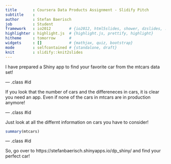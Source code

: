 ```yaml
---
title       : Coursera Data Products Assignment - Slidify Pitch
subtitle    : 
author      : Stefan Baerisch
job         : Student
framework   : io2012        # {io2012, html5slides, shower, dzslides, ...}
highlighter : highlight.js  # {highlight.js, prettify, highlight}
hitheme     : tomorrow      # 
widgets     : []            # {mathjax, quiz, bootstrap}
mode        : selfcontained # {standalone, draft}
knit        : slidify::knit2slides
---
```



I have prepared a Shiny app to find your favorite car from the mtcars data set!


--- .class #id 

If you look that the number of cars and the differeneces in cars, it is clear you need an app. Even if none of the cars in mtcars are in production anymore!


--- .class #id 

Just look at all the differnt information on cars you have to consider!

```r
summary(mtcars)
```


--- .class #id 

So, go over to https://stefanbaerisch.shinyapps.io/dp_shiny/ and find your perfect car!



